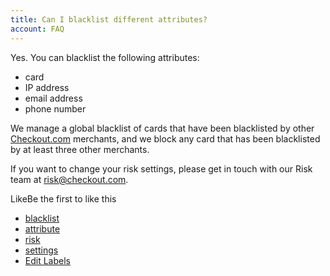 ```yaml
---
title: Can I blacklist different attributes?
account: FAQ 
---
```

Yes. You can blacklist the following attributes:

*   card
*   IP address
*   email address
*   phone number

We manage a global blacklist of cards that have been blacklisted by other [Checkout.com](http://Checkout.com) merchants, and we block any card that has been blacklisted by at least three other merchants.

If you want to change your risk settings, please get in touch with our Risk team at [risk@checkout.com](mailto:risk@checkout.com).

LikeBe the first to like this

*   [blacklist](/label/FAQ/blacklist)
*   [attribute](/label/FAQ/attribute)
*   [risk](/label/FAQ/risk)
*   [settings](/label/FAQ/settings)
*   [Edit Labels](# "Edit Labels (Type 'l')")




